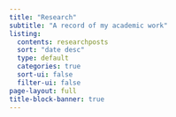```yaml
---
title: "Research"
subtitle: "A record of my academic work"
listing:
  contents: researchposts
  sort: "date desc"
  type: default
  categories: true
  sort-ui: false
  filter-ui: false
page-layout: full
title-block-banner: true
---
```

